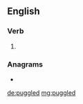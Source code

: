 ==English==

===Verb===
{{head|en|verb form}}

# {{en-past of|puggle}}

===Anagrams===
* {{l|en|plugged}}

[[de:puggled]]
[[mg:puggled]]